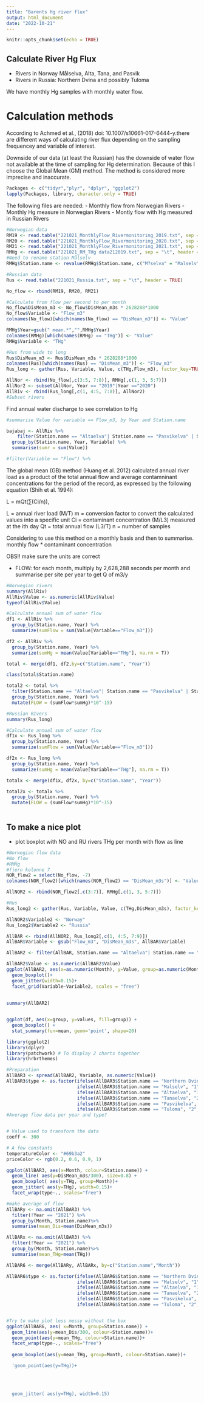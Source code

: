 ```yaml
---
title: "Barents Hg river flux"
output: html_document
date: "2022-10-21"
---
```


```r
knitr::opts_chunk$set(echo = TRUE)
```
## Calculate River Hg Flux
- Rivers in Norway Målselva, Alta, Tana, and Pasvik
- Rivers in Russia: Northern Dvina and possibly Tuloma

We have monthly Hg samples with monthly water flow. 

# Calculation methods
According to Achmed et al., (2018) doi: 10.1007/s10661-017-6444-y.there are different ways of calculating river flux depending on the sampling frequencey and variable of interest. 

Downside of our data (at least the Russian) has the downside of water flow not available at the time of sampling for Hg determination. Because of this I choose the Global Mean (GM) method. The method is considered more imprecise and inaccurate.  
```r
Packages <- c("tidyr","plyr", "dplyr", "ggplot2")
lapply(Packages, library, character.only = TRUE)
```
The following files are needed:
- Monthly flow from Norwegian Rivers
- Monthly Hg measure in Norwegian Rivers
- Montly flow with Hg measured in Russian Rivers
```r
#Norwegian data
RM19 <- read.table("221021_MonthlyFlow_Rivermonitoring_2019.txt", sep = "\t", header = TRUE)
RM20 <- read.table("221021_MonthlyFlow_Rivermonitoring_2020.txt", sep = "\t", header = TRUE)
RM21 <- read.table("221021_MonthlyFlow_Rivermonitoring_2021.txt", sep = "\t", header = TRUE)
RMHg <- read.table("221021_RM_THg data212019.txt", sep = "\t", header = TRUE)
#Need to rename station Målselv
RMHg$Station.name <- revalue(RMHg$Station.name, c("M?selva" = "Malselv"))

#Russian data
Rus <- read.table("221021_Russia.txt", sep = "\t", header = TRUE)
```

```r
No_flow <- rbind(RM19, RM20, RM21)

#Calculate from flow per second to per month
No_flow$DisMean_m3 <- No_flow$DisMean_m3s * 2628288*1000
No_flow$Variable <- "Flow_m3"
colnames(No_flow)[which(names(No_flow) == "DisMean_m3")] <- "Value"

RMHg$Year=gsub(" mean.*","",RMHg$Year)
colnames(RMHg)[which(names(RMHg) == "THg")] <- "Value"
RMHg$Variable <- "THg"

#Rus from wide to long
Rus$DisMean_m3 <- Rus$DisMean_m3s * 2628288*1000
colnames(Rus)[which(names(Rus) == "DisMean_m3")] <- "Flow_m3"
Rus_long <- gather(Rus, Variable, Value, c(THg,Flow_m3), factor_key=TRUE)

AllNor <- rbind(No_flow[,c(3:5, 7:8)], RMHg[,c(1, 3, 5:7)])
AllNor2 <- subset(AllNor, Year == "2019"|Year =="2020")
AllRiv <- rbind(Rus_long[,c(1, 4:5, 7:8)], AllNor2)
#Subset rivers
```

Find annual water discharge to see correlation to Hg
```r
#summarise Value for variable == Flow_m3, by Year and Station.name

bajabaj <- AllRiv %>% 
    filter(Station.name == "Altaelva"| Station.name == "Pasvikelva" | Station.name == "Tanaelva" | Station.name == "Malselv"|Station.name == "Northern Dvina"|Station.name == "Tuloma") %>%
  group_by(Station.name, Year, Variable) %>% 
  summarise(sumr = sum(Value))

#filter(Variable == "Flow") %>%
```


The global mean (GB) method (Huang et al. 2012) calculated annual river load as a product of the total annual flow and average contamninant concentrations for the period of the record, as expressed by the following equation (Shih et al. 1994):

L = mQt(∑(Ci/n)),

L = annual river load (M/T)
m = conversion factor to convert the calculated values into a specific unit
Ci = contaminant concentration (M/L3) measured at the ith day
Qt = total annual flow (L3/T)
n = number of samples

Considering to use this method on a monthly basis and then to summarise. 
monthly flow * contaminant concentration

OBS!! make sure the units are correct

- FLOW: for each month, multiply by 2,628,288 seconds per month and summarise per site per year to get Q of m3/y
```r

#Norwegian rivers
summary(AllRiv)
AllRiv$Value <- as.numeric(AllRiv$Value)
typeof(AllRiv$Value)

#Calculate annual sum of water flow
df1 <- AllRiv %>%
  group_by(Station.name, Year) %>%
  summarize(sumFlow = sum(Value[Variable=="Flow_m3"]))

df2 <- AllRiv %>%
  group_by(Station.name, Year) %>%
  summarize(sumHg = mean(Value[Variable=="THg"], na.rm = T))

total <- merge(df1, df2,by=c("Station.name", "Year"))

class(total$Station.name)

total2 <- total %>%
  filter(Station.name == "Altaelva"| Station.name == "Pasvikelva" | Station.name == "Tanaelva" | Station.name == "Malselv") %>%
  group_by(Station.name, Year) %>%
  mutate(FLOW = (sumFlow*sumHg)*10^-15)

#Russian RIvers
summary(Rus_long)

#Calculate annual sum of water flow
df1x <- Rus_long %>%
  group_by(Station.name, Year) %>%
  summarize(sumFlow = sum(Value[Variable=="Flow_m3"]))

df2x <- Rus_long %>%
  group_by(Station.name, Year) %>%
  summarize(sumHg = mean(Value[Variable=="THg"], na.rm = T))

totalx <- merge(df1x, df2x, by=c("Station.name", "Year"))

total2x <- totalx %>%
  group_by(Station.name, Year) %>%
  mutate(FLOW = (sumFlow*sumHg)*10^-15)



```
## To make a nice plot
- plot boxplot with NO and RU rivers THg per month with flow as line
```r
#Norwegian flow data
#No_flow 
#RMHg
#fjern kolonne 7
NOR_flow2 = select(No_flow, -7)
colnames(NOR_flow2)[which(names(NOR_flow2) == "DisMean_m3s")] <- "Value"

AllNOR2 <- rbind(NOR_flow2[,c(3:7)], RMHg[,c(1, 3, 5:7)])

#Rus
Rus_long2 <- gather(Rus, Variable, Value, c(THg,DisMean_m3s), factor_key=TRUE)

AllNOR2$Variable2 <- "Norway"
Rus_long2$Variable2 <- "Russia"

AllBAR <- rbind(AllNOR2, Rus_long2[,c(1, 4:5, 7:9)])
AllBAR$Variable <- gsub("Flow_m3", "DisMean_m3s", AllBAR$Variable)
```


```r
AllBAR2 <- filter(AllBAR, Station.name == "Altaelva"| Station.name == "Pasvikelva" | Station.name == "Tanaelva" | Station.name == "Malselv"| Station.name == "Northern Dvina" | Station.name == "Tuloma") 

AllBAR2$Value <- as.numeric(AllBAR2$Value)
ggplot(AllBAR2, aes(x=as.numeric(Month), y=Value, group=as.numeric(Month), colour=Station.name))+
  geom_boxplot()+
  geom_jitter(width=0.15)+
  facet_grid(Variable~Variable2, scales = "free")
 
       
summary(AllBAR2)


ggplot(df, aes(x=group, y=values, fill=group)) +
  geom_boxplot() +
  stat_summary(fun=mean, geom='point', shape=20)

```

```r

library(ggplot2)
library(dplyr)
library(patchwork) # To display 2 charts together
library(hrbrthemes)

#Preparation
AllBAR3 <- spread(AllBAR2, Variable, as.numeric(Value))
AllBAR3$type <- as.factor(ifelse(AllBAR3$Station.name == "Northern Dvina", "4",
                          ifelse(AllBAR3$Station.name == "Malselv", "1", 
                          ifelse(AllBAR3$Station.name == "Altaelva", "1", 
                          ifelse(AllBAR3$Station.name == "Tanaelva", "2",
                          ifelse(AllBAR3$Station.name == "Pasvikelva", "2",
                          ifelse(AllBAR3$Station.name == "Tuloma", "2", "")))))))
#Average flow data per year and type?


# Value used to transform the data
coeff <- 300

# A few constants
temperatureColor <- "#69b3a2"
priceColor <- rgb(0.2, 0.6, 0.9, 1)

ggplot(AllBAR3, aes(x=Month, colour=Station.name)) +
  geom_line( aes(y=DisMean_m3s/300), size=0.8) +
  geom_boxplot( aes(y=THg, group=Month))+
  geom_jitter( aes(y=THg), width=0.15)+
  facet_wrap(type~., scales="free")

#make average of flow
AllBARy <- na.omit(AllBAR3) %>% 
  filter(!Year == "2021") %>% 
  group_by(Month, Station.name)%>%
  summarise(mean_Dis=mean(DisMean_m3s))

AllBARx <- na.omit(AllBAR3) %>% 
  filter(!Year == "2021") %>% 
  group_by(Month, Station.name)%>%
  summarise(mean_THg=mean(THg))

AllBAR6 <- merge(AllBARy, AllBARx, by=c("Station.name","Month"))

AllBAR6$type <- as.factor(ifelse(AllBAR6$Station.name == "Northern Dvina", "4",
                          ifelse(AllBAR6$Station.name == "Malselv", "1", 
                          ifelse(AllBAR6$Station.name == "Altaelva", "1", 
                          ifelse(AllBAR6$Station.name == "Tanaelva", "2",
                          ifelse(AllBAR6$Station.name == "Pasvikelva", "2",
                          ifelse(AllBAR6$Station.name == "Tuloma", "2", "")))))))


#Try to make plot less messy without the box
ggplot(AllBAR6, aes( x=Month, group=Station.name)) +
  geom_line(aes(y=mean_Dis/300, colour=Station.name))+
  geom_point(aes(y=mean_THg, colour=Station.name))+
  facet_wrap(type~., scales="free")
  
  geom_boxplot(aes(y=mean_THg, group=Month, colour=Station.name))+

  'geom_point(aes(y=THg))+  
 
  

  
  geom_jitter( aes(y=THg), width=0.15)

```

